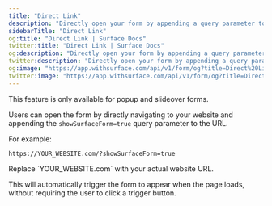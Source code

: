 ```yaml
---
title: "Direct Link"
description: "Directly open your form by appending a query parameter to your URL"
sidebarTitle: "Direct Link"
og:title: "Direct Link | Surface Docs"
twitter:title: "Direct Link | Surface Docs"
og:description: "Directly open your form by appending a query parameter to your URL"
twitter:description: "Directly open your form by appending a query parameter to your URL"
og:image: "https://app.withsurface.com/api/v1/form/og?title=Direct%20Link"
twitter:image: "https://app.withsurface.com/api/v1/form/og?title=Direct%20Link"
---
```


<Note> This feature is only available for popup and slideover forms. </Note>

Users can open the form by directly navigating to your website and appending the `showSurfaceForm=true` query parameter to the URL.

For example:
```
https://YOUR_WEBSITE.com/?showSurfaceForm=true
```

<Info>
Replace `YOUR_WEBSITE.com` with your actual website URL.
</Info>

This will automatically trigger the form to appear when the page loads, without requiring the user to click a trigger button.